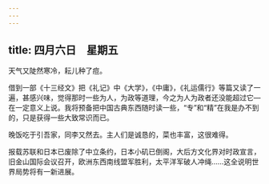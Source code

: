 ```yaml
---
---
---
```

title: 四月六日　星期五
---




天气又陡然寒冷，耘儿种了痘。

借到一部《十三经文》把《礼记》中《大学》，《中庸》，《礼运儒行》等篇又读了一遍，甚感兴味，觉得那时一些为人，为政等道理，今之为人为政者还没能超过它―在一定意义上说。我将预备把中国古典东西随时读一些，“专”和“精”在我是办不到的，只是获得一些大致常识而已。

晚饭吃于引吾家，同李又然去。主人们是诚恳的，菜也丰富，这很难得。

报载苏联和日本已废除了中立条约，日本小矶已倒阁，大后方文化界对时政宣言，旧金山国际会议召开，欧洲东西南线盟军胜利，太平洋军破人冲绳……这全说明世界局势将有一新进展。